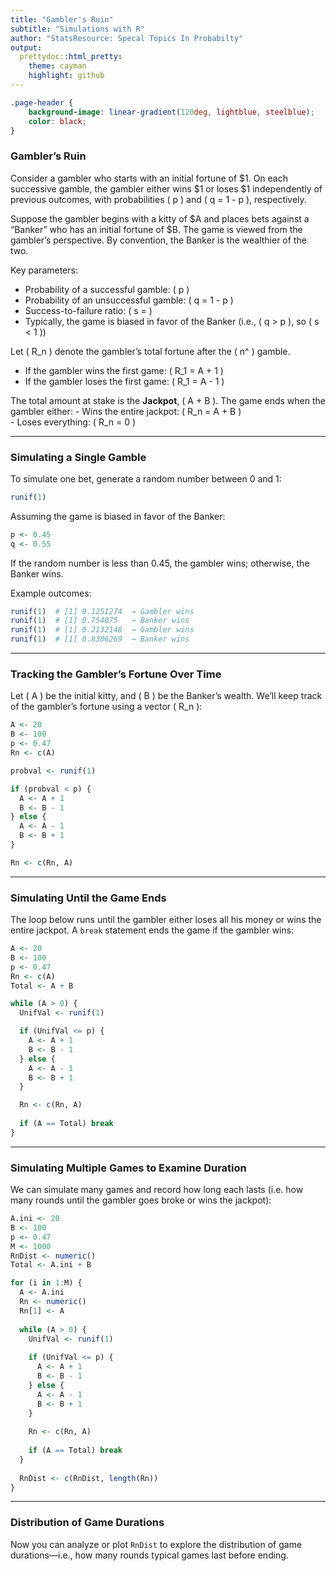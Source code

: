```yaml
---
title: "Gambler's Ruin"
subtitle: "Simulations with R"
author: "StatsResource: Specal Topics In Probabilty"
output:
  prettydoc::html_pretty:
    theme: cayman
    highlight: github
---
```



```css

.page-header {
    background-image: linear-gradient(120deg, lightblue, steelblue);
    color: black;
}

```



### Gambler's Ruin

Consider a gambler who starts with an initial fortune of \$1. On each successive gamble, the gambler either wins \$1 or loses \$1 independently of previous outcomes, with probabilities \( p \) and \( q = 1 - p \), respectively.

Suppose the gambler begins with a kitty of \$A and places bets against a "Banker" who has an initial fortune of \$B. The game is viewed from the gambler’s perspective. By convention, the Banker is the wealthier of the two.

Key parameters:

- Probability of a successful gamble: \( p \)  
- Probability of an unsuccessful gamble: \( q = 1 - p \)  
- Success-to-failure ratio: \( s = \frac{p}{q} \)  
- Typically, the game is biased in favor of the Banker (i.e., \( q > p \), so \( s < 1 \))

Let \( R_n \) denote the gambler’s total fortune after the \( n^\text{th} \) gamble.

- If the gambler wins the first game: \( R_1 = A + 1 \)  
- If the gambler loses the first game: \( R_1 = A - 1 \)

The total amount at stake is the **Jackpot**, \( A + B \). The game ends when the gambler either:
- Wins the entire jackpot: \( R_n = A + B \)  
- Loses everything: \( R_n = 0 \)

---

### Simulating a Single Gamble

To simulate one bet, generate a random number between 0 and 1:

```r
runif(1)
```

Assuming the game is biased in favor of the Banker:
```r
p <- 0.45
q <- 0.55
```

If the random number is less than 0.45, the gambler wins; otherwise, the Banker wins.

Example outcomes:

```r
runif(1)  # [1] 0.1251274  → Gambler wins
runif(1)  # [1] 0.754075   → Banker wins
runif(1)  # [1] 0.2132148  → Gambler wins
runif(1)  # [1] 0.8306269  → Banker wins
```

---

### Tracking the Gambler’s Fortune Over Time

Let \( A \) be the initial kitty, and \( B \) be the Banker’s wealth. We'll keep track of the gambler's fortune using a vector \( R_n \):

```r
A <- 20
B <- 100
p <- 0.47
Rn <- c(A)

probval <- runif(1)

if (probval < p) {
  A <- A + 1
  B <- B - 1
} else {
  A <- A - 1
  B <- B + 1
}

Rn <- c(Rn, A)
```

---

### Simulating Until the Game Ends

The loop below runs until the gambler either loses all his money or wins the entire jackpot. A `break` statement ends the game if the gambler wins:

```r
A <- 20
B <- 100
p <- 0.47
Rn <- c(A)
Total <- A + B

while (A > 0) {
  UnifVal <- runif(1)

  if (UnifVal <= p) {
    A <- A + 1
    B <- B - 1
  } else {
    A <- A - 1
    B <- B + 1
  }

  Rn <- c(Rn, A)
  
  if (A == Total) break
}
```

---

### Simulating Multiple Games to Examine Duration

We can simulate many games and record how long each lasts (i.e. how many rounds until the gambler goes broke or wins the jackpot):

```r
A.ini <- 20
B <- 100
p <- 0.47
M <- 1000
RnDist <- numeric()
Total <- A.ini + B

for (i in 1:M) {
  A <- A.ini
  Rn <- numeric()
  Rn[1] <- A
  
  while (A > 0) {
    UnifVal <- runif(1)
    
    if (UnifVal <= p) {
      A <- A + 1
      B <- B - 1
    } else {
      A <- A - 1
      B <- B + 1
    }
    
    Rn <- c(Rn, A)
    
    if (A == Total) break
  }
  
  RnDist <- c(RnDist, length(Rn))
}
```

---

### Distribution of Game Durations

Now you can analyze or plot `RnDist` to explore the distribution of game durations—i.e., how many rounds typical games last before ending.
